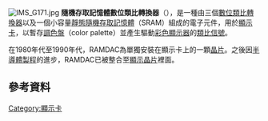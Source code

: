 {{noteTA
|G1=Electronics
}}
[[File:IMS_G171.jpg|right]]
'''隨機存取記憶體數位類比轉換器'''（{{lang-en|'''RAMDAC''', Random Access Memory Digital-to-Analog Converter}}），是一種由三個[[數位類比轉換器|數位類比轉換器]]以及一個小容量[[靜態隨機存取記憶體|靜態隨機存取記憶體]]（SRAM）組成的電子元件，用於[[顯示卡|顯示卡]]，以暫存[[調色盤_(電腦圖形學)|調色盤]]（color palette）並產生驅動[[顯示器|彩色顯示器]]的[[類比信號|類比信號]]。

在1980年代至1990年代，RAMDAC為單獨安裝在顯示卡上的一顆[[晶片|晶片]]。之後因[[半導體製程|半導體製程]]的進步，RAMDAC已被整合至[[顯示晶片|顯示晶片]]裡面。

== 參考資料 ==
{{FOLDOC}}

{{tech-stub}}
{{電腦小作品}}

[[Category:顯示卡|Category:顯示卡]]